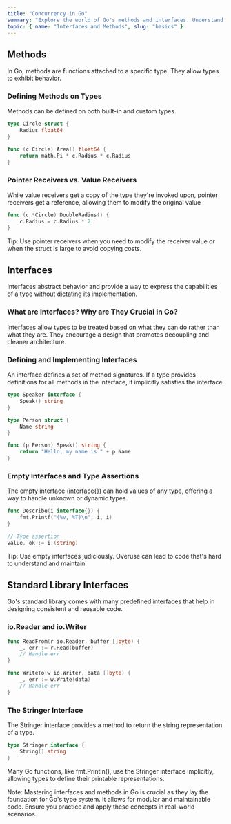```yaml
---
title: "Concurrency in Go"
summary: "Explore the world of Go's methods and interfaces. Understand how methods work on types, the pivotal role of interfaces, and delve into some of the standard library interfaces that Go offers."
topic: { name: "Interfaces and Methods", slug: "basics" }
---
```


## Methods

In Go, methods are functions attached to a specific type. They allow types to exhibit behavior.

### Defining Methods on Types

Methods can be defined on both built-in and custom types.

```go
type Circle struct {
    Radius float64
}

func (c Circle) Area() float64 {
    return math.Pi * c.Radius * c.Radius
}
```

### Pointer Receivers vs. Value Receivers

While value receivers get a copy of the type they're invoked upon, pointer receivers get a reference, allowing them to modify the original value

```go
func (c *Circle) DoubleRadius() {
    c.Radius = c.Radius * 2
}
```

<Banner type="tip">
  Tip: Use pointer receivers when you need to modify the receiver value or when
  the struct is large to avoid copying costs.
</Banner>

## Interfaces

Interfaces abstract behavior and provide a way to express the capabilities of a type without dictating its implementation.

### What are Interfaces? Why are They Crucial in Go?

Interfaces allow types to be treated based on what they can do rather than what they are. They encourage a design that promotes decoupling and cleaner architecture.

### Defining and Implementing Interfaces

An interface defines a set of method signatures. If a type provides definitions for all methods in the interface, it implicitly satisfies the interface.

```go
type Speaker interface {
    Speak() string
}

type Person struct {
    Name string
}

func (p Person) Speak() string {
    return "Hello, my name is " + p.Name
}
```

### Empty Interfaces and Type Assertions

The empty interface (interface{}) can hold values of any type, offering a way to handle unknown or dynamic types.

```go
func Describe(i interface{}) {
    fmt.Printf("(%v, %T)\n", i, i)
}

// Type assertion
value, ok := i.(string)
```

<Banner type="tip">
  Tip: Use empty interfaces judiciously. Overuse can lead to code that's hard to
  understand and maintain.
</Banner>

## Standard Library Interfaces

Go's standard library comes with many predefined interfaces that help in designing consistent and reusable code.

### io.Reader and io.Writer

```go
func ReadFrom(r io.Reader, buffer []byte) {
    _, err := r.Read(buffer)
    // Handle err
}

func WriteTo(w io.Writer, data []byte) {
    _, err := w.Write(data)
    // Handle err
}
```

### The Stringer Interface

The Stringer interface provides a method to return the string representation of a type.

```go
type Stringer interface {
    String() string
}
```

Many Go functions, like fmt.Println(), use the Stringer interface implicitly, allowing types to define their printable representations.

<Banner type="important">
  Note: Mastering interfaces and methods in Go is crucial as they lay the
  foundation for Go's type system. It allows for modular and maintainable code.
  Ensure you practice and apply these concepts in real-world scenarios.
</Banner>
